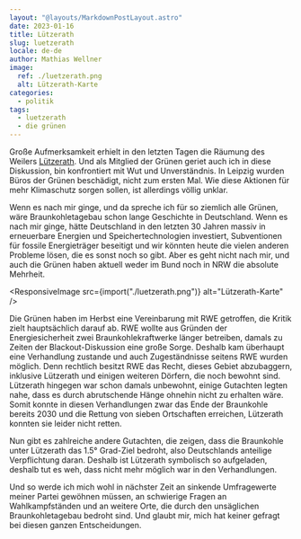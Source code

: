 ```yaml
---
layout: "@layouts/MarkdownPostLayout.astro"
date: 2023-01-16
title: Lützerath
slug: luetzerath
locale: de-de
author: Mathias Wellner
image:
  ref: ./luetzerath.png
  alt: Lützerath-Karte
categories:
  - politik
tags:
  - luetzerath
  - die grünen
---
```



Große Aufmerksamkeit erhielt in den letzten Tagen die Räumung des Weilers [Lützerath](https://de.wikipedia.org/wiki/L%C3%BCtzerath). Und als Mitglied der Grünen geriet auch ich in diese Diskussion, bin konfrontiert mit Wut und Unverständnis. In Leipzig wurden Büros der Grünen beschädigt, nicht zum ersten Mal. Wie diese Aktionen für mehr Klimaschutz sorgen sollen, ist allerdings völlig unklar.

Wenn es nach mir ginge, und da spreche ich für so ziemlich alle Grünen, wäre Braunkohletagebau schon lange Geschichte in Deutschland. Wenn es nach mir ginge, hätte Deutschland in den letzten 30 Jahren massiv in erneuerbare Energien und Speichertechnologien investiert, Subventionen für fossile Energieträger beseitigt und wir könnten heute die vielen anderen Probleme lösen, die es sonst noch so gibt. Aber es geht nicht nach mir, und auch die Grünen haben aktuell weder im Bund noch in NRW die absolute Mehrheit.

<ResponsiveImage src={import("./luetzerath.png")} alt="Lützerath-Karte" />

Die Grünen haben im Herbst eine Vereinbarung mit RWE getroffen, die Kritik zielt hauptsächlich darauf ab. RWE wollte aus Gründen der Energiesicherheit zwei Braunkohlekraftwerke länger betreiben, damals zu Zeiten der Blackout-Diskussion eine große Sorge. Deshalb kam überhaupt eine Verhandlung zustande und auch Zugeständnisse seitens RWE wurden möglich. Denn rechtlich besitzt RWE das Recht, dieses Gebiet abzubaggern, inklusive Lützerath und einigen weiteren Dörfern, die noch bewohnt sind. Lützerath hingegen war schon damals unbewohnt, einige Gutachten legten nahe, dass es durch abrutschende Hänge ohnehin nicht zu erhalten wäre. Somit konnte in diesen Verhandlungen zwar das Ende der Braunkohle bereits 2030 und die Rettung von sieben Ortschaften erreichen, Lützerath konnten sie leider nicht retten.

Nun gibt es zahlreiche andere Gutachten, die zeigen, dass die Braunkohle unter Lützerath das 1.5° Grad-Ziel bedroht, also Deutschlands anteilige Verpflichtung daran. Deshalb ist Lützerath symbolisch so aufgeladen, deshalb tut es weh, dass nicht mehr möglich war in den Verhandlungen.

Und so werde ich mich wohl in nächster Zeit an sinkende Umfragewerte meiner Partei gewöhnen müssen, an schwierige Fragen an Wahlkampfständen und an weitere Orte, die durch den unsäglichen Braunkohletagebau bedroht sind. Und glaubt mir, mich hat keiner gefragt bei diesen ganzen Entscheidungen.
